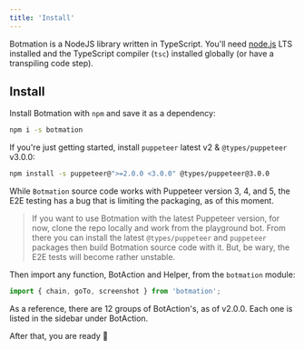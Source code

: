 ```yaml
---
title: 'Install'
---
```


Botmation is a NodeJS library written in TypeScript. You'll need [node.js](http://nodejs.org/) LTS installed and the TypeScript compiler (`tsc`) installed globally (or have a transpiling code step).

## Install

Install Botmation with `npm` and save it as a dependency:

```bash
npm i -s botmation
```

If you're just getting started, install `puppeteer` latest v2 & `@types/puppeteer` v3.0.0:

```bash
npm install -s puppeteer@">=2.0.0 <3.0.0" @types/puppeteer@3.0.0
```

While `Botmation` source code works with Puppeteer version 3, 4, and 5, the E2E testing has a bug that is limiting the packaging, as of this moment.

> If you want to use Botmation with the latest Puppeteer version, for now, clone the repo locally and work from the playground bot. From there you can install the latest `@types/puppeteer` and `puppeteer` packages then build Botmation source code with it. But, be wary, the E2E tests will become rather unstable.

Then import any function, BotAction and Helper, from the `botmation` module:
```typescript
import { chain, goTo, screenshot } from 'botmation';
```

As a reference, there are 12 groups of BotAction's, as of v2.0.0. Each one is listed in the sidebar under BotAction.

After that, you are ready 🚀